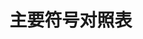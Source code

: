 # 主要符号对照表

\begin{longtable}{rl}
$\epsilon$     & 介电常数 \\
 $\mu$ 		& 磁导率 \\
 $\epsilon$     & 介电常数 \\
 $\mu$ 		& 磁导率 \\
 $\epsilon$     & 介电常数 \\
 $\mu$ 		& 磁导率 \\
 $\epsilon$ 	& 介电常数 \\
 $\mu$ 		& 磁导率 \\
 $\epsilon$     & 介电常数 \\
 $\mu$ 		& 磁导率 \\
 $\epsilon$     & 介电常数 \\
 $\mu$ 		& 磁导率 \\
 $\epsilon$     & 介电常数 \\
 $\mu$ 		& 磁导率 \\
 $\epsilon$ 	& 介电常数 \\
 $\mu$ 		& 磁导率 \\
 $\epsilon$     & 介电常数 \\
 $\mu$ 		& 磁导率 \\
 $\epsilon$     & 介电常数 \\
 $\mu$ 		& 磁导率 \\
 $\epsilon$     & 介电常数 \\
 $\mu$ 		& 磁导率 \\
 $\epsilon$ 	& 介电常数 \\
 $\mu$ 		& 磁导率 \\
 $\epsilon$     & 介电常数 \\
 $\mu$ 		& 磁导率 \\
 $\epsilon$     & 介电常数 \\
 $\mu$ 		& 磁导率 \\
 $\epsilon$     & 介电常数 \\
 $\mu$ 		& 磁导率 \\
 $\epsilon$ 	& 介电常数 \\
 $\mu$ 		& 磁导率 \\
 $\epsilon$     & 介电常数 \\
 $\mu$ 		& 磁导率 \\
 $\epsilon$     & 介电常数 \\
 $\mu$ 		& 磁导率 \\
 $\epsilon$     & 介电常数 \\
 $\mu$ 		& 磁导率 \\
 $\epsilon$ 	& 介电常数 \\
 $\mu$ 		& 磁导率 \\
 $\epsilon$     & 介电常数 \\
 $\mu$ 		& 磁导率 \\
 $\epsilon$     & 介电常数 \\
 $\mu$ 		& 磁导率 \\
 $\epsilon$     & 介电常数 \\
 $\mu$ 		& 磁导率 \\
 $\epsilon$ 	& 介电常数 \\
 $\mu$ 		& 磁导率 \\
 $\epsilon$     & 介电常数 \\
 $\mu$ 		& 磁导率 \\
 $\epsilon$     & 介电常数 \\
 $\mu$ 		& 磁导率 \\
 $\epsilon$     & 介电常数 \\
 $\mu$ 		& 磁导率 \\
\end{longtable}
